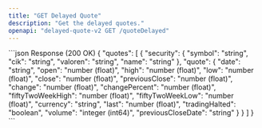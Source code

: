 ```yaml
---
title: "GET Delayed Quote"
description: "Get the delayed quotes."
openapi: "delayed-quote-v2 GET /quoteDelayed"
---
```


<ResponseExample>
```json Response (200 OK)
{
  "quotes": [
    {
      "security": {
        "symbol": "string",
        "cik": "string",
        "valoren": "string",
        "name": "string"
      },
      "quote": {
        "date": "string",
        "open": "number (float)",
        "high": "number (float)",
        "low": "number (float)",
        "close": "number (float)",
        "previousClose": "number (float)",
        "change": "number (float)",
        "changePercent": "number (float)",
        "fiftyTwoWeekHigh": "number (float)",
        "fiftyTwoWeekLow": "number (float)",
        "currency": "string",
        "last": "number (float)",
        "tradingHalted": "boolean",
        "volume": "integer (int64)",
        "previousCloseDate": "string"
      }
    }
  ]
}
```
</ResponseExample>